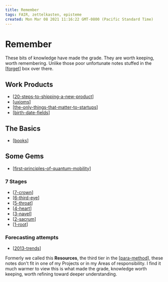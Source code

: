 ```yaml
---
title: Remember
tags: FAIR, zettelkasten, episteme
created: Mon Mar 08 2021 11:16:22 GMT-0800 (Pacific Standard Time)
---
```


# Remember

These bits of knowledge have made the grade. They are worth keeping, worth remembering. Unlike those poor unfortunate notes stuffed in the [[forget]] box over there.

## Work Products

- [[20-steps-to-shipping-a-new-product]]
- [[uxioms]]
- [[the-only-things-that-matter-to-startups]]
- [[birth-date-fields]]

## The Basics

- [[books]]

## Some Gems

- [[first-principles-of-quantum-mobility]]

### 7 Stages

- [[7-crown]]
- [[6-third-eye]]
- [[5-throat]]
- [[4-heart]]
- [[3-navel]]
- [[2-sacrum]]
- [[1-root]]

### Forecasting attempts

- [[2013-trends]]

Formerly we called this **Resources**, the third tier in the [[para-method]], these notes don't fit in one of my Projects or in my Areas of responsibility. I find it much warmer to view this is what made the grade, knowledge worth keeping, worth refining toward deeper understanding.

[//begin]: # "Autogenerated link references for markdown compatibility"
[forget]: forget "Forget"
[20-steps-to-shipping-a-new-product]: remember/20-steps-to-shipping-a-new-product "20 Steps To Shipping A New Product"
[uxioms]: remember/uxioms "Uxioms"
[the-only-things-that-matter-to-startups]: remember/the-only-things-that-matter-to-startups "The only things that matter to a startup"
[birth-date-fields]: remember/birth-date-fields "Happy birthday - Date of birth input field best practices"
[books]: remember/books "Books"
[first-principles-of-quantum-mobility]: remember/first-principles-of-quantum-mobility "First Principles of Quantum Mobility"
[7-crown]: remember/7-crown "Crown"
[6-third-eye]: remember/6-third-eye "Third Eye"
[5-throat]: remember/5-throat "Throat"
[4-heart]: remember/4-heart "Heart"
[3-navel]: remember/3-navel "Navel"
[2-sacrum]: remember/2-sacrum "Sacrum"
[1-root]: remember/1-root "Root"
[2013-trends]: remember/2013-trends "Trends to Watch in 2013"
[para-method]: intend/para-method "PARA method"
[//end]: # "Autogenerated link references"
